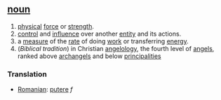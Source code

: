 ==[[noun]]==

# [[physical]] [[force]] or [[strength]].
# [[control]] and [[influence]] over another [[entity]] and its actions.
# a [[measure]] of the [[rate]] of doing [[work]] or transferring [[energy]].
# (''Biblical tradition'')  in Christian [[angelology]], the fourth level of [[angel]]s, ranked above [[archangel]]s and below [[principality|principalities]]

===Translation===
*[[Romanian]]: [[putere]] ''f''
